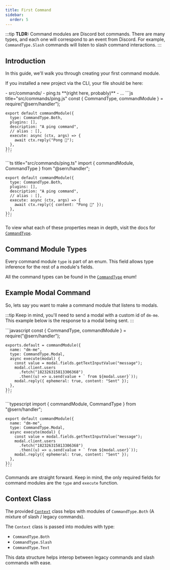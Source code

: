 ```yaml
---
title: First Command
sidebar:
  order: 5
---
```


:::tip
**TLDR:** Command modules are Discord bot commands. There are many types, and each one will correspond to an event from Discord. For example, `CommandType.Slash` commands will listen to slash command interactions.
:::

## Introduction

In this guide, we'll walk you through creating your first command module.

If you installed a new project via the CLI, your file should be here:


<FileTree>
- src/commands/
    - ping.ts **(right here, probably)**
- ...
</FileTree>


<Tabs syncKey="language-preference">
  <TabItem value="js" label="JavaScript">
    ```js title="src/commands/ping.js"
    const { CommandType, commandModule } = require("@sern/handler");

    export default commandModule({
      type: CommandType.Both,
      plugins: [],
      description: "A ping command",
      // alias : [],
      execute: async (ctx, args) => {
        await ctx.reply("Pong 🏓");
      },
    });
    ```
  </TabItem>
  <TabItem value="ts" label="TypeScript">
    ```ts title="src/commands/ping.ts"
    import { commandModule, CommandType } from "@sern/handler";

    export default commandModule({
      type: CommandType.Both,
      plugins: [],
      description: "A ping command",
      // alias : [],
      execute: async (ctx, args) => {
        await ctx.reply({ content: "Pong 🏓" });
      },
    });
    ```
  </TabItem>
</Tabs>

To view what each of these properties mean in depth, visit the docs for [`CommandType`](../../../api/enumerations/commandtype).

## Command Module Types

Every command module `type` is part of an enum. This field allows type inference for the rest of a module's fields.

All the command types can be found in the [`CommandType`](../../../api/enumerations/commandtype) enum!

## Example Modal Command

So, lets say you want to make a command module that listens to modals.

:::tip
Keep in mind, you'll need to send a modal with a custom id of `dm-me`. This example below is the response to a modal being sent.
:::

<Tabs syncKey="language-preference">
  <TabItem value="js" label="JavaScript">
    ```javascript
    const { CommandType, commandModule } = require("@sern/handler");
    
    exports.default = commandModule({
      name: "dm-me",
      type: CommandType.Modal,
      async execute(modal) {
        const value = modal.fields.getTextInputValue("message");
        modal.client.users
          .fetch("182326315813306368")
          .then((u) => u.send(value + ` from ${modal.user}`));
        modal.reply({ ephemeral: true, content: "Sent" });
      },
    });
    ```
  </TabItem>
  <TabItem value="ts" label="TypeScript">
    ```typescript
    import { commandModule, CommandType } from "@sern/handler";
    
    export default commandModule({
      name: "dm-me",
      type: CommandType.Modal,
      async execute(modal) {
        const value = modal.fields.getTextInputValue("message");
        modal.client.users
          .fetch("182326315813306368")
          .then((u) => u.send(value + ` from ${modal.user}`));
        modal.reply({ ephemeral: true, content: "Sent" });
      },
    });
    ```
  </TabItem>
</Tabs>

Commands are straight forward. Keep in mind, the only required fields for command modules are the `type` and `execute` function.

## Context Class

The provided [`Context`](../../../api/classes/context) class helps with modules of `CommandType.Both` (A mixture of slash / legacy commands).

The `Context` class is passed into modules with type:

- `CommandType.Both`
- `CommandType.Slash`
- `CommandType.Text`

This data structure helps interop between legacy commands and slash commands with ease.
